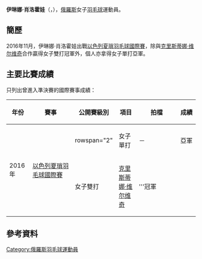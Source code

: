 {{noteTA|G1=Badminton}}
{{Infobox 羽球選手
| playername              = 伊琳娜·肖洛霍娃<br />{{lang|ru|Ирина Шорохова}}<br /><small>({{lang|en|Irina Shorokhova}})</small>
| image                   = 
| size                    = 
| caption                 = 
| birth_name              = 
| date_of_birth           = {{birth_date_and_age|1997|1|12}}
| place_of_birth          = 
| height                  = 
| weight                  = 
| event                   = 女子單打、女子雙打、混合雙打
| country                 = {{RUS}}
| years_started           =
| handedness              = 
| coach                   = 
| highest_ranking         = 第411位（女單）
| date_of_highest_ranking = 2016年11月17日 <ref name="ranking">{{en}}[http://bwfcontent.tournamentsoftware.com/ranking/player.aspx?id=12404&player=470986 BWF World Ranking - Ranking of Irina SHOROKHOVA (74700)] {{Wayback|url=http://bwfcontent.tournamentsoftware.com/ranking/player.aspx?id=12404&player=470986 |date=20181001181935 }}</ref>
| current_ranking         = 第419位（女單）
| date_of_current_ranking = 2016年12月1日<ref>{{en}}[http://bwfcontent.tournamentsoftware.com/ranking/category.aspx?id=12404&category=473 BWF World Ranking - BWF世界排名榜 (12/1/2016) - Women's singles] {{Wayback|url=http://bwfcontent.tournamentsoftware.com/ranking/category.aspx?id=12404&category=473 |date=20181001122040 }}</ref>
| played                  = 13勝–8負（女單）<br/>6勝–6負（女雙）<br/>1勝–3負（混雙）
| titles                  = 
| bwf_profile             = 962A042A-B5B0-49E2-A081-9C943EB3E2C8
| bwf_id                  = 74700
| updated                 = 2016年12月2日
}}
{{MedalTableTop}}
{{MedalSport | 女子[[羽毛球|羽毛球]]}}
{{MedalCountry | {{RUS}}}}
{{MedalBottom}}
'''伊琳娜·肖洛霍娃'''（{{lang-ru|'''Ирина Шорохова'''}}，{{bd|1997年|1月12日||}}），[[俄羅斯|俄羅斯]]女子[[羽毛球|羽毛球]]運動員。

== 簡歷 ==
2016年11月，伊琳娜·肖洛霍娃出戰[[2016年以色列夏瑣羽毛球國際賽|以色列夏瑣羽毛球國際賽]]，除與[[克里斯蒂娜·维尔维奇|克里斯蒂娜·维尔维奇]]合作贏得女子雙打冠軍外，個人亦拿得女子單打亞軍。

==主要比賽成績==
只列出曾進入準決賽的國際賽事成績：
{| class=wikitable style="text-align:center; font-size:small;" 
!width="50"|年份
!width="180"|賽事
!width="80"|公開賽級別
!width="60"|項目
!width="160"|拍檔
!width="50"|成績
|-
!rowspan="2"|2016年
|rowspan="2"|[[2016年以色列夏瑣羽毛球國際賽|以色列夏瑣羽毛球國際賽]]
|rowspan="2" {{BWFFS}}
|女子單打
|－
|bgcolor="silver"|亞軍
|-
|女子雙打
|[[克里斯蒂娜·维尔维奇|克里斯蒂娜·维尔维奇]]
|bgcolor="gold"|'''冠軍
|}
{{BWF賽事級別索引}}

== 參考資料 ==
{{Reflist}}

{{DEFAULTSORT:Shorokhova, Irina}}
[[Category:俄羅斯羽毛球運動員|Category:俄羅斯羽毛球運動員]]